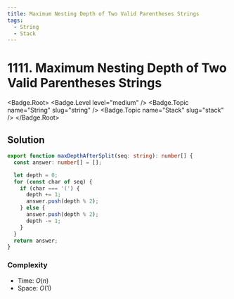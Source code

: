 ```yaml
---
title: Maximum Nesting Depth of Two Valid Parentheses Strings
tags:
  - String
  - Stack
---
```


# 1111. Maximum Nesting Depth of Two Valid Parentheses Strings

<Badge.Root>
  <Badge.Level level="medium" />
  <Badge.Topic name="String" slug="string" />
  <Badge.Topic name="Stack" slug="stack" />
</Badge.Root>

## Solution

```typescript filename="solution.ts" copy
export function maxDepthAfterSplit(seq: string): number[] {
  const answer: number[] = [];

  let depth = 0;
  for (const char of seq) {
    if (char === '(') {
      depth += 1;
      answer.push(depth % 2);
    } else {
      answer.push(depth % 2);
      depth -= 1;
    }
  }
  return answer;
}
```

### Complexity

- Time: $O(n)$
- Space: $O(1)$

<ProblemLink
  codingSite="leetcode"
  href="https://leetcode.com/problems/maximum-nesting-depth-of-two-valid-parentheses-strings"
  title="Maximum Nesting Depth of Two Valid Parentheses Strings"
/>
